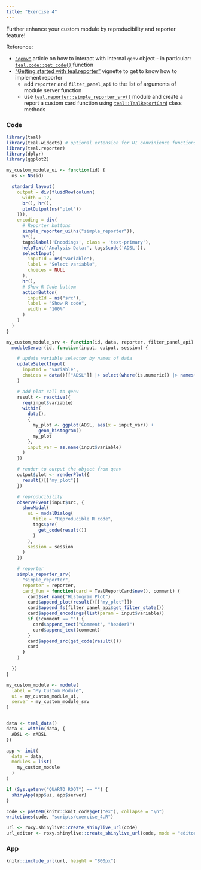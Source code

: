 ```yaml
---
title: "Exercise 4"
---
```


Further enhance your custom module by reproducibility and reporter feature!

Reference:

- [`"qenv"`](https://insightsengineering.github.io/teal.code/latest-tag/articles/qenv.html) article on how to interact with internal `qenv` object - in particular: [`teal.code::get_code()`](https://insightsengineering.github.io/teal.code/latest-tag/reference/qenv.html) function
- ["Getting started with teal.reporter"](https://insightsengineering.github.io/teal.reporter/latest-tag/articles/teal-reporter.html) vignette to get to know how to implement reporter
  - add `reporter` and `filter_panel_api` to the list of arguments of module server function
  - use [`teal.reporter::simple_reporter_srv()`](https://insightsengineering.github.io/teal.reporter/latest-tag/reference/simple_reporter.html) module and create a report a custom card function using [`teal::TealReportCard`](https://insightsengineering.github.io/teal/latest-tag/reference/TealReportCard.html) class methods

### Code

```r
library(teal)
library(teal.widgets) # optional extension for UI convinience functions
library(teal.reporter)
library(dplyr)
library(ggplot2)

my_custom_module_ui <- function(id) {
  ns <- NS(id)

  standard_layout(
    output = div(fluidRow(column(
      width = 12,
      br(), hr(),
      plotOutput(ns("plot"))
    ))),
    encoding = div(
      # Reporter buttons
      simple_reporter_ui(ns("simple_reporter")),
      br(),
      tags$label('Encodings', class = 'text-primary'),
      helpText('Analysis Data:', tags$code('ADSL')),
      selectInput(
        inputId = ns("variable"),
        label = "Select variable",
        choices = NULL
      ),
      hr(),
      # Show R Code buttom
      actionButton(
        inputId = ns("src"),
        label = "Show R code",
        width = "100%"
      )
    )
  )
}

my_custom_module_srv <- function(id, data, reporter, filter_panel_api) {
  moduleServer(id, function(input, output, session) {

    # update variable selector by names of data
    updateSelectInput(
      inputId = "variable",
      choices = data()[["ADSL"]] |> select(where(is.numeric)) |> names()
    )

    # add plot call to qenv
    result <- reactive({
      req(input$variable)
      within(
        data(),
        {
          my_plot <- ggplot(ADSL, aes(x = input_var)) +
            geom_histogram()
          my_plot
        },
        input_var = as.name(input$variable)
      )
    })

    # render to output the object from qenv
    output$plot <- renderPlot({
      result()[["my_plot"]]
    })

    # reproducibility
    observeEvent(input$src, {
      showModal(
        ui = modalDialog(
          title = "Reproducible R code",
          tags$pre(
            get_code(result())
          )
        ),
        session = session
      )
    })

    # reporter
    simple_reporter_srv(
      "simple_reporter",
      reporter = reporter,
      card_fun = function(card = TealReportCard$new(), comment) {
        card$set_name("Histogram Plot")
        card$append_plot(result()[["my_plot"]])
        card$append_fs(filter_panel_api$get_filter_state())
        card$append_encodings(list(param = input$variable))
        if (!comment == "") {
          card$append_text("Comment", "header3")
          card$append_text(comment)
        }
        card$append_src(get_code(result()))
        card
      }
    )

  })
}

my_custom_module <- module(
  label = "My Custom Module",
  ui = my_custom_module_ui,
  server = my_custom_module_srv
)


data <- teal_data()
data <- within(data, {
  ADSL <- rADSL
})

app <- init(
  data = data,
  modules = list(
    my_custom_module
  )
)

if (Sys.getenv("QUARTO_ROOT") == "") {
  shinyApp(app$ui, app$server)
}
```

```r
code <- paste0(knitr::knit_code$get("ex"), collapse = "\n")
writeLines(code, "scripts/exercise_4.R")
```


```r
url <- roxy.shinylive::create_shinylive_url(code)
url_editor <- roxy.shinylive::create_shinylive_url(code, mode = "editor")
```

### App

```r
knitr::include_url(url, height = "800px")
```
